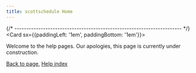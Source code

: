 ```yaml
---
title: scottschedule Home
---
```




{/* ---------------------------------------------------------------------- */}
<Card sx={{paddingLeft: '1em', paddingBottom: '1em'}}>

Welcome to the help pages.
Our apologies, this page is currently under construction.

[Back to page](./home), [Help index](../help)

</Card>
